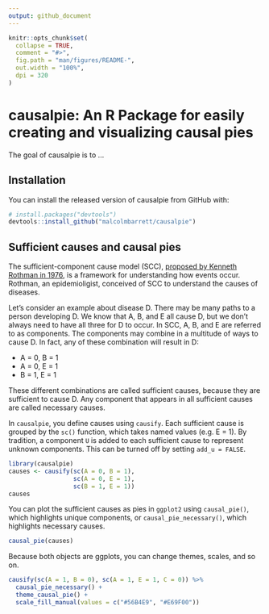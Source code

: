```yaml
---
output: github_document
---
```


<!-- README.md is generated from README.Rmd. Please edit that file -->

```r
knitr::opts_chunk$set(
  collapse = TRUE,
  comment = "#>",
  fig.path = "man/figures/README-",
  out.width = "100%",
  dpi = 320
)
```
# causalpie: An R Package for easily creating and visualizing causal pies

The goal of causalpie is to ...

## Installation

You can install the released version of causalpie from GitHub with:

``` r
# install.packages("devtools")
devtools::install_github("malcolmbarrett/causalpie")
```

## Sufficient causes and causal pies

The sufficient-component cause model (SCC), [proposed by Kenneth Rothman in 1976](https://pdfs.semanticscholar.org/4da7/76ed2ee2119e70ae46798056baf0f9d69316.pdf), is a framework for understanding how events occur. Rothman, an epidemioligist, conceived of SCC to understand the causes of diseases. 

Let's consider an example about disease D. There may be many paths to a person developing D. We know that A, B, and E all cause D, but we don't always need to have all three for D to occur. In SCC, A, B, and E are referred to as components. The components may combine in a multitude of ways to cause D. In fact, any of these combination will result in D:

* A = 0, B = 1
* A = 0, E = 1
* B = 1, E = 1

These different combinations are called sufficient causes, because they are sufficient to cause D. Any component that appears in all sufficient causes are called necessary causes.

In `causalpie`, you define causes using `causify`. Each sufficient cause is grouped by the `sc()` function, which takes named values (e.g. E = 1). By tradition, a component `U` is added to each sufficient cause to represent unknown components. This can be turned off by setting `add_u = FALSE`.

```r
library(causalpie)
causes <- causify(sc(A = 0, B = 1), 
                  sc(A = 0, E = 1), 
                  sc(B = 1, E = 1))
causes
```

You can plot the sufficient causes as pies in `ggplot2` using `causal_pie()`, which highlights unique components, or `causal_pie_necessary()`, which highlights necessary causes.

```r
causal_pie(causes)
```

Because both objects are ggplots, you can change themes, scales, and so on.

```r
causify(sc(A = 1, B = 0), sc(A = 1, E = 1, C = 0)) %>% 
  causal_pie_necessary() +
  theme_causal_pie() +
  scale_fill_manual(values = c("#56B4E9", "#E69F00"))
```

